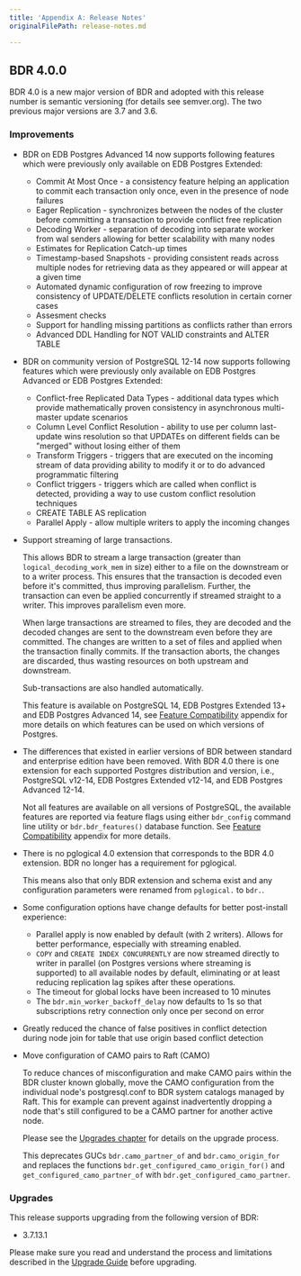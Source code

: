 ```yaml
---
title: 'Appendix A: Release Notes'
originalFilePath: release-notes.md

---
```


## BDR 4.0.0

BDR 4.0 is a new major version of BDR and adopted with this release number is
semantic versioning (for details see semver.org). The two previous major
versions are 3.7 and 3.6.

### Improvements

-   BDR on EDB Postgres Advanced 14 now supports following features
    which were previously only available on EDB Postgres Extended:

    -   Commit At Most Once - a consistency feature helping
        an application to commit each transaction only once, even in the
        presence of node failures
    -   Eager Replication - synchronizes between the nodes of the cluster before
        committing a transaction to provide conflict free replication
    -   Decoding Worker - separation of decoding into separate worker from wal
        senders allowing for better scalability with many nodes
    -   Estimates for Replication Catch-up times
    -   Timestamp-based Snapshots - providing consistent reads across multiple
        nodes for retrieving data as they appeared or will appear at a given time
    -   Automated dynamic configuration of row freezing to improve consistency
        of UPDATE/DELETE conflicts resolution in certain corner cases
    -   Assesment checks
    -   Support for handling missing partitions as conflicts rather than errors
    -   Advanced DDL Handling for NOT VALID constraints and ALTER TABLE

-   BDR on community version of PostgreSQL 12-14 now supports following features
    which were previously only available on EDB Postgres Advanced or
    EDB Postgres Extended:

    -   Conflict-free Replicated Data Types - additional data types which provide
        mathematically proven consistency in asynchronous multi-master update
        scenarios
    -   Column Level Conflict Resolution - ability to use per column last-update
        wins resolution so that UPDATEs on different fields can be "merged" without
        losing either of them
    -   Transform Triggers - triggers that are executed on the incoming stream of
        data providing ability to modify it or to do advanced programmatic filtering
    -   Conflict triggers - triggers which are called when conflict is detected,
        providing a way to use custom conflict resolution techniques
    -   CREATE TABLE AS replication
    -   Parallel Apply - allow multiple writers to apply the incoming changes

-   Support streaming of large transactions.

     This allows BDR to stream a large transaction (greater than
    `logical_decoding_work_mem` in size) either to a file on the downstream
     or to a writer process. This ensures that the transaction is decoded
     even before it's committed, thus improving parallelism. Further, the
     transaction can even be applied concurrently if streamed straight to a
     writer. This improves parallelism even more.

     When large transactions are streamed to files, they are decoded and
     the decoded changes are sent to the downstream even before they are
     committed. The changes are written to a set of files and applied when
     the transaction finally commits. If the transaction aborts, the changes
     are discarded, thus wasting resources on both upstream and downstream.

     Sub-transactions are also handled automatically.

     This feature is available on PostgreSQL 14, EDB Postgres Extended 13+ and
     EDB Postgres Advanced 14, see [Feature Compatibility](feature-matrix)
     appendix for more details on which features can be used on which versions
     of Postgres.

-   The differences that existed in earlier versions of BDR between standard
    and enterprise edition have been removed. With BDR 4.0 there is one extension
    for each supported Postgres distribution and version, i.e., PostgreSQL v12-14,
    EDB Postgres Extended v12-14, and EDB Postgres Advanced 12-14.

     Not all features are available on all versions of PostgreSQL, the available
     features are reported via feature flags using either `bdr_config` command
     line utility or `bdr.bdr_features()` database function. See
     [Feature Compatibility](feature-matrix) appendix for more details.

-   There is no pglogical 4.0 extension that corresponds to the BDR 4.0 extension.
    BDR no longer has a requirement for pglogical.

     This means also that only BDR extension and schema exist and any
     configuration parameters were renamed from `pglogical.` to `bdr.`.

-   Some configuration options have change defaults for better post-install
    experience:

    -   Parallel apply is now enabled by default (with 2 writers). Allows for
        better performance, especially with streaming enabled.
    -   `COPY` and `CREATE INDEX CONCURRENTLY` are now streamed directly to writer
        in parallel (on Postgres versions where streaming is supported) to all
        available nodes by default, eliminating or at least reducing replication
        lag spikes after these operations.
    -   The timeout for global locks have been increased to 10 minutes
    -   The `bdr.min_worker_backoff_delay` now defaults to 1s so that
        subscriptions retry connection only once per second on error

-   Greatly reduced the chance of false positives in conflict detection during
    node join for table that use origin based conflict detection

-   Move configuration of CAMO pairs to Raft (CAMO)

     To reduce chances of misconfiguration and make CAMO pairs within the
     BDR cluster known globally, move the CAMO configuration from the
     individual node's postgresql.conf to BDR system catalogs managed by
     Raft.  This for example can prevent against inadvertently dropping a
     node that's still configured to be a CAMO partner for another active
     node.

     Please see the [Upgrades chapter](upgrades#upgrading-a-camo-enable-cluster)
     for details on the upgrade process.

     This deprecates GUCs `bdr.camo_partner_of` and `bdr.camo_origin_for`
     and replaces the functions `bdr.get_configured_camo_origin_for()`
     and `get_configured_camo_partner_of` with
     `bdr.get_configured_camo_partner`.

### Upgrades

This release supports upgrading from the following version of BDR:

-   3.7.13.1

Please make sure you read and understand the process and limitations described
in the [Upgrade Guide](upgrades) before upgrading.
